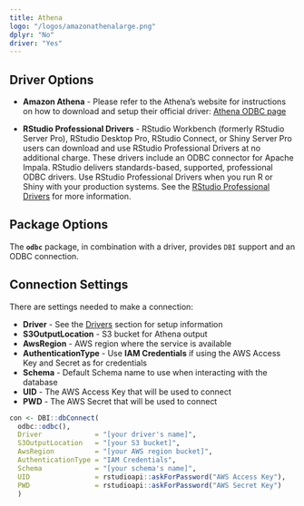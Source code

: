 ```yaml
---
title: Athena
logo: "/logos/amazonathenalarge.png"
dplyr: "No"
driver: "Yes"
---
```


## Driver Options

- **Amazon Athena** - Please refer to the Athena's website for instructions on how to download and setup their official driver: [Athena ODBC page](https://docs.aws.amazon.com/athena/latest/ug/connect-with-odbc.html)

- **RStudio Professional Drivers** - RStudio Workbench (formerly RStudio Server Pro), RStudio Desktop Pro, RStudio Connect, or Shiny Server Pro users can download and use RStudio Professional Drivers at no additional charge. These drivers include an ODBC connector for Apache Impala.  RStudio delivers standards-based, supported, professional ODBC drivers. Use RStudio Professional Drivers when you run R or Shiny with your production systems. See the [RStudio Professional Drivers](https://www.rstudio.com/products/drivers/) for more information. 

## Package Options

The **`odbc`** package, in combination with a driver, provides `DBI` support and an ODBC connection.

## Connection Settings

There are settings needed to make a connection:

  - **Driver** - See the [Drivers](/drivers) section for setup information 
  - **S3OutputLocation** - S3 bucket for Athena output
  - **AwsRegion** - AWS region where the service is available
  - **AuthenticationType** - Use **IAM Credentials** if using the AWS Access Key and Secret as for credentials
  - **Schema** - Default Schema name to use when interacting with the database
  - **UID** - The AWS Access Key that will be used to connect
  - **PWD** - The AWS Secret that will be used to connect

```r
con <- DBI::dbConnect(
  odbc::odbc(),
  Driver             = "[your driver's name]",
  S3OutputLocation   = "[your S3 bucket]",
  AwsRegion          = "[your AWS region bucket]",
  AuthenticationType = "IAM Credentials",
  Schema             = "[your schema's name]",
  UID                = rstudioapi::askForPassword("AWS Access Key"),
  PWD                = rstudioapi::askForPassword("AWS Secret Key")
  )
```



